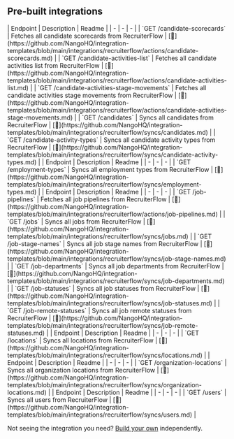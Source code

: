 
## Pre-built integrations

<AccordionGroup>


<Accordion title="Candidates">
| Endpoint | Description | Readme |
| - | - | - |
| `GET /candidate-scorecards` | Fetches all candidate scorecards from RecruiterFlow | [🔗](https://github.com/NangoHQ/integration-templates/blob/main/integrations/recruiterflow/actions/candidate-scorecards.md) |
| `GET /candidate-activities-list` | Fetches all candidate activities list from RecruiterFlow | [🔗](https://github.com/NangoHQ/integration-templates/blob/main/integrations/recruiterflow/actions/candidate-activities-list.md) |
| `GET /candidate-activities-stage-movements` | Fetches all candidate activities stage movements from RecruiterFlow | [🔗](https://github.com/NangoHQ/integration-templates/blob/main/integrations/recruiterflow/actions/candidate-activities-stage-movements.md) |
| `GET /candidates` | Syncs all candidates from RecruiterFlow | [🔗](https://github.com/NangoHQ/integration-templates/blob/main/integrations/recruiterflow/syncs/candidates.md) |
| `GET /candidate-activity-types` | Syncs all candidate activity types from RecruiterFlow | [🔗](https://github.com/NangoHQ/integration-templates/blob/main/integrations/recruiterflow/syncs/candidate-activity-types.md) |
</Accordion>


<Accordion title="Employments">
| Endpoint | Description | Readme |
| - | - | - |
| `GET /employment-types` | Syncs all employment types from RecruiterFlow | [🔗](https://github.com/NangoHQ/integration-templates/blob/main/integrations/recruiterflow/syncs/employment-types.md) |
</Accordion>


<Accordion title="Jobs">
| Endpoint | Description | Readme |
| - | - | - |
| `GET /job-pipelines` | Fetches all job pipelines from RecruiterFlow | [🔗](https://github.com/NangoHQ/integration-templates/blob/main/integrations/recruiterflow/actions/job-pipelines.md) |
| `GET /jobs` | Syncs all jobs from RecruiterFlow | [🔗](https://github.com/NangoHQ/integration-templates/blob/main/integrations/recruiterflow/syncs/jobs.md) |
| `GET /job-stage-names` | Syncs all job stage names from RecruiterFlow | [🔗](https://github.com/NangoHQ/integration-templates/blob/main/integrations/recruiterflow/syncs/job-stage-names.md) |
| `GET /job-departments` | Syncs all job departments from RecruiterFlow | [🔗](https://github.com/NangoHQ/integration-templates/blob/main/integrations/recruiterflow/syncs/job-departments.md) |
| `GET /job-statuses` | Syncs all job statuses from RecruiterFlow | [🔗](https://github.com/NangoHQ/integration-templates/blob/main/integrations/recruiterflow/syncs/job-statuses.md) |
| `GET /job-remote-statuses` | Syncs all job remote statuses from RecruiterFlow | [🔗](https://github.com/NangoHQ/integration-templates/blob/main/integrations/recruiterflow/syncs/job-remote-statuses.md) |
</Accordion>


<Accordion title="Locations">
| Endpoint | Description | Readme |
| - | - | - |
| `GET /locations` | Syncs all locations from RecruiterFlow | [🔗](https://github.com/NangoHQ/integration-templates/blob/main/integrations/recruiterflow/syncs/locations.md) |
</Accordion>


<Accordion title="Organizations">
| Endpoint | Description | Readme |
| - | - | - |
| `GET /organization-locations` | Syncs all organization locations from RecruiterFlow | [🔗](https://github.com/NangoHQ/integration-templates/blob/main/integrations/recruiterflow/syncs/organization-locations.md) |
</Accordion>


<Accordion title="Users">
| Endpoint | Description | Readme |
| - | - | - |
| `GET /users` | Syncs all users from RecruiterFlow | [🔗](https://github.com/NangoHQ/integration-templates/blob/main/integrations/recruiterflow/syncs/users.md) |
</Accordion>

</AccordionGroup>

<Tip>Not seeing the integration you need? [Build your own](https://nango.dev/docs/guides/platform/functions) independently.</Tip>
